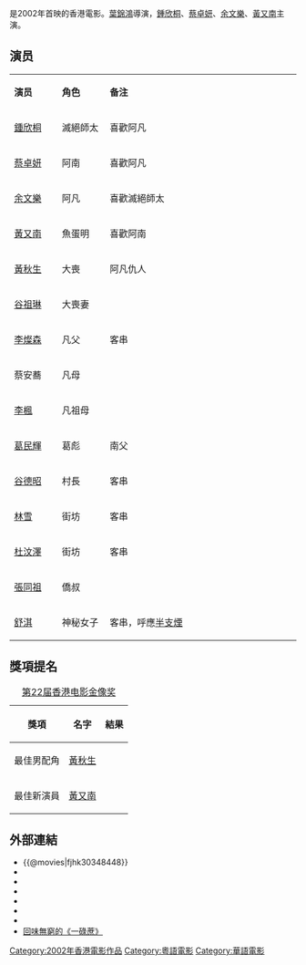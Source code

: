 {{expand|time=2016-03-20T03:48:42+00:00}}
{{refimprove|time=2016-03-20T03:48:42+00:00}}
{{Infobox film
| name                          = 一碌蔗
| original_name <!-- 英文名 --> = ''{{lang|en|Just One Look}}''
| director<!-- 导演 -->         = [[葉錦鴻|葉錦鴻]]
| producer <!-- 監製 -->        = 張承勷
| writer  <!-- 编剧 -->         = 葉錦鴻
| starring <!-- 主演 -->        = [[鍾欣桐|鍾欣桐]] <br> [[蔡卓妍|蔡卓妍]] <br> [[余文樂|余文樂]] <br> [[黃又南|黃又南]]
| music <!-- 配乐 -->           = [[黎允文|黎允文]]
| cinematography <!-- 摄影 -->  = 陳志英 <br> 楊耀輝
| editing <!-- 剪接 -->         = 李明文
| distributor <!-- 发行商 -->   =  
| released  <!-- 上映日期 -->   = {{HKG}}：{{start date|2002|9|19}}
| runtime  <!-- 片长时间 -->    = 101分鐘
| country  <!-- 产地 -->        = {{香港電影產地}}
| language                      = [[粤语|粤语]]
| budget  <!-- 预算花费 -->     =
| gross  <!-- 票房 -->          = 4,133,271
}}

{{engname|《一碌蔗》|''Just One Look''}}是2002年首映的香港電影。[[葉錦鴻|葉錦鴻]]導演，[[鍾欣桐|鍾欣桐]]、[[蔡卓妍|蔡卓妍]]、[[余文樂|余文樂]]、[[黃又南|黃又南]]主演。

== 演员 ==
{|class="wikitable " width="60%"
|- style="background:cornflowerblue; color:white" align=center
|style="width:10%"|'''演员'''||style="width:10%"|'''角色'''||style="width:40%"|'''备注'''
|-
| [[鍾欣桐|鍾欣桐]]   ||滅絕師太|| 喜歡阿凡
|-
| [[蔡卓妍|蔡卓妍]]   || 阿南 || 喜歡阿凡
|-
| [[余文樂|余文樂]]   || 阿凡 || 喜歡滅絕師太
|-
| [[黃又南|黃又南]]   || 魚蛋明||  喜歡阿南
|-
| [[黃秋生|黃秋生]]   || 大喪 || 阿凡仇人
|-
| [[谷祖琳|谷祖琳]]   || 大喪妻 ||  
|-
| [[李燦森|李燦森]]   ||  凡父 || 客串
|-
| 蔡安蕎       || 凡母 ||   
|-
| [[李楓_(演員)|李楓]]  || 凡祖母  ||  
|-
| [[葛民輝|葛民輝]]   ||   葛彪      ||  南父
|-
| [[谷德昭|谷德昭]]    ||   村長      ||   客串
|-
| [[林雪|林雪]]  ||  街坊  ||   客串
|-
| [[杜汶澤|杜汶澤]]   ||   街坊   ||   客串
|-
| [[張同祖|張同祖]]   ||  僑叔    ||    
|-
| [[舒淇|舒淇]]   ||  神秘女子    ||   客串，呼應[[半支煙|半支煙]]
|}

== 獎項提名 ==
{|class="wikitable" width="350px"
|+[[2003年香港電影金像獎|第22届香港电影金像奖]]
!獎項!!名字!!結果
|-
|最佳男配角||[[黃秋生|黃秋生]]||{{nom}}
|-
|最佳新演員||[[黃又南|黃又南]]||{{nom}}
|}
== 外部連結 ==
*{{@movies|fjhk30348448}}
*{{hkmdb title|10008}}
*{{Mtime|13868}}
*{{douban}}
*{{Amg movie|279427}}
*{{rotten-tomatoes|just_one_look}}
*{{imdb title|0348448}}
*[http://www.christianweekly.net/2002/ta6083.htm 回味無窮的《一碌蔗》]{{Wayback|url=http://www.christianweekly.net/2002/ta6083.htm |date=20200717220925 }}

{{Twins}}
{{鍾欣潼}}
[[Category:2002年香港電影作品|Category:2002年香港電影作品]]
[[Category:粵語電影|Category:粵語電影]]
[[Category:華語電影|Category:華語電影]]
